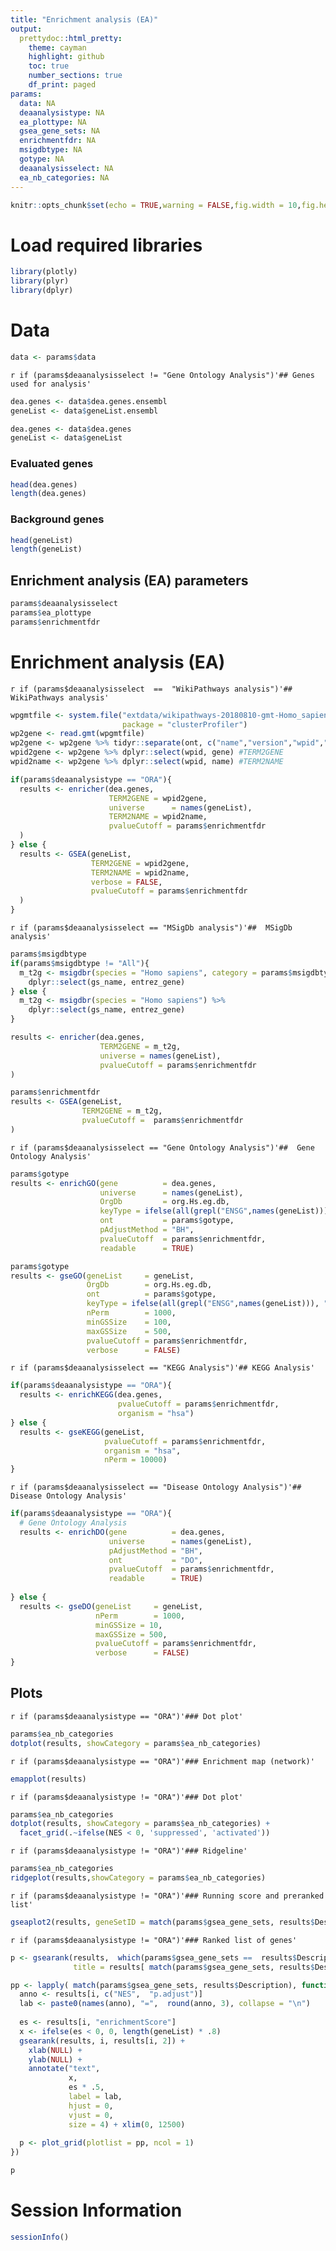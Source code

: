 ```yaml
---
title: "Enrichment analysis (EA)"
output:
  prettydoc::html_pretty:
    theme: cayman
    highlight: github
    toc: true
    number_sections: true
    df_print: paged
params:
  data: NA
  deaanalysistype: NA
  ea_plottype: NA
  gsea_gene_sets: NA
  enrichmentfdr: NA
  msigdbtype: NA
  gotype: NA
  deaanalysisselect: NA
  ea_nb_categories: NA
---
```


```r
knitr::opts_chunk$set(echo = TRUE,warning = FALSE,fig.width = 10,fig.height = 10)
```


# Load required libraries
```r
library(plotly)
library(plyr)
library(dplyr)
```

# Data
```r
data <- params$data
```

`r if (params$deaanalysisselect != "Gene Ontology Analysis")'## Genes used for analysis'`

```R
dea.genes <- data$dea.genes.ensembl
geneList <- data$geneList.ensembl
```


```R
dea.genes <- data$dea.genes
geneList <- data$geneList
```


### Evaluated genes
```R
head(dea.genes)
length(dea.genes)
```

### Background genes
```R
head(geneList)
length(geneList)
```    


## Enrichment analysis (EA) parameters
```r
params$deaanalysisselect
params$ea_plottype
params$enrichmentfdr
```

# Enrichment analysis (EA)

`r if (params$deaanalysisselect  ==  "WikiPathways analysis")'## WikiPathways analysis'`

```R
wpgmtfile <- system.file("extdata/wikipathways-20180810-gmt-Homo_sapiens.gmt", 
                         package = "clusterProfiler")
wp2gene <- read.gmt(wpgmtfile)
wp2gene <- wp2gene %>% tidyr::separate(ont, c("name","version","wpid","org"), "%")
wpid2gene <- wp2gene %>% dplyr::select(wpid, gene) #TERM2GENE
wpid2name <- wp2gene %>% dplyr::select(wpid, name) #TERM2NAME

if(params$deaanalysistype == "ORA"){
  results <- enricher(dea.genes, 
                      TERM2GENE = wpid2gene, 
                      universe      = names(geneList),
                      TERM2NAME = wpid2name,
                      pvalueCutoff = params$enrichmentfdr
  )
} else {
  results <- GSEA(geneList, 
                  TERM2GENE = wpid2gene, 
                  TERM2NAME = wpid2name, 
                  verbose = FALSE,
                  pvalueCutoff = params$enrichmentfdr
  )
}
```


`r if (params$deaanalysisselect == "MSigDb analysis")'##  MSigDb analysis'`

```R
params$msigdbtype
if(params$msigdbtype != "All"){
  m_t2g <- msigdbr(species = "Homo sapiens", category = params$msigdbtype) %>% 
    dplyr::select(gs_name, entrez_gene)
} else {
  m_t2g <- msigdbr(species = "Homo sapiens") %>% 
    dplyr::select(gs_name, entrez_gene)
}
```


```R
results <- enricher(dea.genes, 
                    TERM2GENE = m_t2g,
                    universe = names(geneList),
                    pvalueCutoff = params$enrichmentfdr
)
```

```R
params$enrichmentfdr
results <- GSEA(geneList, 
                TERM2GENE = m_t2g,
                pvalueCutoff =  params$enrichmentfdr
)
```

`r if (params$deaanalysisselect == "Gene Ontology Analysis")'##  Gene Ontology Analysis'`

```R
params$gotype
results <- enrichGO(gene          = dea.genes,
                    universe      = names(geneList),
                    OrgDb         = org.Hs.eg.db,
                    keyType = ifelse(all(grepl("ENSG",names(geneList))), "ENSEMBL","ENTREZID"),
                    ont           = params$gotype,
                    pAdjustMethod = "BH",
                    pvalueCutoff  = params$enrichmentfdr,
                    readable      = TRUE)
```

```R
params$gotype
results <- gseGO(geneList     = geneList,
                 OrgDb        = org.Hs.eg.db,
                 ont          = params$gotype,
                 keyType = ifelse(all(grepl("ENSG",names(geneList))), "ENSEMBL","ENTREZID"),
                 nPerm        = 1000,
                 minGSSize    = 100,
                 maxGSSize    = 500,
                 pvalueCutoff = params$enrichmentfdr,
                 verbose      = FALSE)
```


`r if (params$deaanalysisselect == "KEGG Analysis")'## KEGG Analysis'`

```R
if(params$deaanalysistype == "ORA"){
  results <- enrichKEGG(dea.genes, 
                        pvalueCutoff = params$enrichmentfdr,
                        organism = "hsa")
} else {
  results <- gseKEGG(geneList, 
                     pvalueCutoff = params$enrichmentfdr,
                     organism = "hsa", 
                     nPerm = 10000)
}
```

`r if (params$deaanalysisselect == "Disease Ontology Analysis")'## Disease Ontology Analysis'`

```R
if(params$deaanalysistype == "ORA"){
  # Gene Ontology Analysis
  results <- enrichDO(gene          = dea.genes,
                      universe      = names(geneList),
                      pAdjustMethod = "BH",
                      ont           = "DO",
                      pvalueCutoff  = params$enrichmentfdr,
                      readable      = TRUE)
  
} else {
  results <- gseDO(geneList     = geneList,
                   nPerm        = 1000,
                   minGSSize = 10,
                   maxGSSize = 500,
                   pvalueCutoff = params$enrichmentfdr,
                   verbose      = FALSE)
}
```

## Plots

`r if (params$deaanalysistype == "ORA")'### Dot plot'`

```R
params$ea_nb_categories
dotplot(results, showCategory = params$ea_nb_categories)
```


`r if (params$deaanalysistype == "ORA")'### Enrichment map (network)'`

```R
emapplot(results)
```

`r if (params$deaanalysistype != "ORA")'### Dot plot'`

```R
params$ea_nb_categories
dotplot(results, showCategory = params$ea_nb_categories) + 
  facet_grid(.~ifelse(NES < 0, 'suppressed', 'activated'))
```

`r if (params$deaanalysistype != "ORA")'### Ridgeline'`

```R
params$ea_nb_categories
ridgeplot(results,showCategory = params$ea_nb_categories)
```

`r if (params$deaanalysistype != "ORA")'### Running score and preranked list'`

```R
gseaplot2(results, geneSetID = match(params$gsea_gene_sets, results$Description))
```

`r if (params$deaanalysistype != "ORA")'### Ranked list of genes'`

```R
p <- gsearank(results,  which(params$gsea_gene_sets ==  results$Description), 
              title = results[ match(params$gsea_gene_sets, results$Description), "Description"])

pp <- lapply( match(params$gsea_gene_sets, results$Description), function(i) {
  anno <- results[i, c("NES",  "p.adjust")]
  lab <- paste0(names(anno), "=",  round(anno, 3), collapse = "\n")
  
  es <- results[i, "enrichmentScore"]
  x <- ifelse(es < 0, 0, length(geneList) * .8)
  gsearank(results, i, results[i, 2]) + 
    xlab(NULL) +
    ylab(NULL) +
    annotate("text", 
             x,  
             es * .5, 
             label = lab, 
             hjust = 0, 
             vjust = 0, 
             size = 4) + xlim(0, 12500)
  
  p <- plot_grid(plotlist = pp, ncol = 1)
})

p
```

# Session Information
```r
sessionInfo()
```
